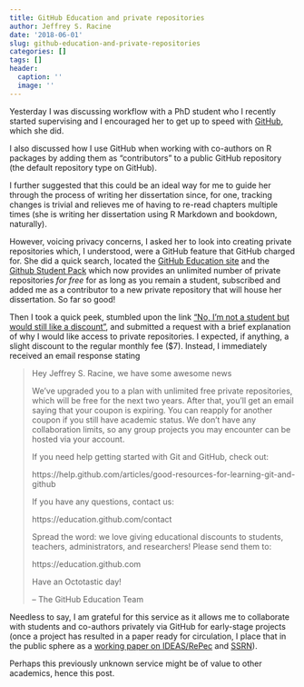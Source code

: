 ```yaml
---
title: GitHub Education and private repositories
author: Jeffrey S. Racine
date: '2018-06-01'
slug: github-education-and-private-repositories
categories: []
tags: []
header:
  caption: ''
  image: ''
---
```


Yesterday I was discussing workflow with a PhD student who I recently started supervising and I encouraged her to get up to speed with [GitHub](https://github.com), which she did. 

I also discussed how I use GitHub when working with co-authors on R packages by adding them as "contributors" to a public GitHub repository (the default repository type on GitHub). 

I further suggested that this could be an ideal way for me to guide her through the process of writing her dissertation since, for one, tracking changes is trivial and relieves me of having to re-read chapters multiple times (she is writing her dissertation using R Markdown and bookdown, naturally). 

However, voicing privacy concerns, I asked her to look into creating private repositories which, I understood, were a GitHub feature that GitHub charged for. She did a quick search, located the [GitHub Education site](https://education.github.com) and the [Github Student Pack](https://education.github.com/pack/join) which now provides an unlimited number of private repositories *for free* for as long as you remain a student, subscribed and added me as a contributor to a new private repository that will house her dissertation. So far so good!

Then I took a quick peek, stumbled upon the link ["No, I'm not a student but would still like a discount"](https://education.github.com/discount_requests/new), and submitted a request with a brief explanation of why I would like access to private repositories. I expected, if anything, a slight discount to the regular monthly fee ($7). Instead, I immediately received an email response stating

> Hey Jeffrey S. Racine, we have some awesome news
> 
> We've upgraded you to a plan with unlimited free private repositories, which will be free for the next two years. After that, you'll get an email saying that your coupon is expiring. You can reapply for another coupon if you still have academic status. We don't have any collaboration limits, so any group projects you may encounter can be hosted via your account.
>
> If you need help getting started with Git and GitHub, check out:
>
> https://help.github.com/articles/good-resources-for-learning-git-and-github
>
> If you have any questions, contact us:
>
> https://education.github.com/contact
>
> Spread the word: we love giving educational discounts to students, teachers, administrators, and researchers! Please send them to:
>
> https://education.github.com
>
> Have an Octotastic day!
>
> -- The GitHub Education Team

Needless to say, I am grateful for this service as it allows me to collaborate with students and co-authors privately via GitHub for early-stage projects (once a project has resulted in a paper ready for circulation, I place that in the public sphere as a [working paper on IDEAS/RePec](https://ideas.repec.org/e/pra175.html) and [SSRN](https://papers.ssrn.com/sol3/cf_dev/AbsByAuth.cfm?per_id=1401547)). 

Perhaps this previously unknown service might be of value to other academics, hence this post.